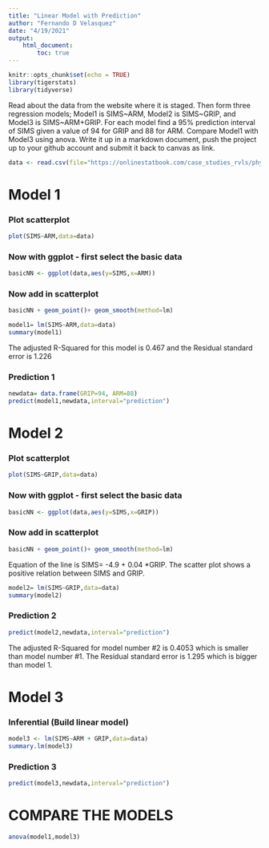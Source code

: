 ```yaml
---
title: "Linear Model with Prediction"
author: "Fernando D Velasquez"
date: "4/19/2021"
output:
    html_document:
        toc: true
---
```


```r
knitr::opts_chunk$set(echo = TRUE)
library(tigerstats)
library(tidyverse)
```

Read about the data from the website where it is staged.  Then form three regression models; Model1 is SIMS~ARM, Model2 is SIMS~GRIP, and Model3 is SIMS~ARM+GRIP. For each model find a 95% prediction interval of SIMS given a value of 94  for GRIP and 88 for ARM. Compare Model1 with Model3 using anova. Write it up in a markdown document, push the project up to your github account and submit it back to canvas as link. 



```r
data <- read.csv(file="https://onlinestatbook.com/case_studies_rvls/physical_strength/data.txt",sep="",header=TRUE)  
```

# Model 1  

### Plot scatterplot

```r
plot(SIMS~ARM,data=data)
```

### Now with ggplot - first select the basic data

```r
basicNN <- ggplot(data,aes(y=SIMS,x=ARM))
```
### Now add in scatterplot

```r
basicNN + geom_point()+ geom_smooth(method=lm)
```


```r
model1= lm(SIMS~ARM,data=data)
summary(model1)
```

The adjusted R-Squared for this model is 0.467 and the Residual standard error is 1.226

### Prediction 1
```r
newdata= data.frame(GRIP=94, ARM=88)
predict(model1,newdata,interval="prediction")
```

# Model 2

### Plot scatterplot

```r
plot(SIMS~GRIP,data=data)
```

### Now with ggplot - first select the basic data

```r
basicNN <- ggplot(data,aes(y=SIMS,x=GRIP))
```
### Now add in scatterplot

```r
basicNN + geom_point()+ geom_smooth(method=lm)
```
  
  
Equation of the line is SIMS= -4.9 + 0.04 *GRIP. The scatter plot shows a positive relation between SIMS and GRIP.  

```r
model2= lm(SIMS~GRIP,data=data)
summary(model2)
```

### Prediction 2

```r
predict(model2,newdata,interval="prediction")
```

The adjusted R-Squared for model number #2 is 0.4053 which is smaller than model number #1. The Residual standard error is 1.295 which is bigger than model 1.  

# Model 3 

### Inferential  (Build linear model)
  
```r
model3 <- lm(SIMS~ARM + GRIP,data=data)
summary.lm(model3)
```


### Prediction 3
```r
predict(model3,newdata,interval="prediction")
```

# COMPARE THE MODELS 

```r
anova(model1,model3)
```


